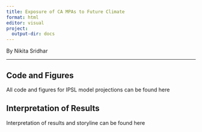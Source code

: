 ```yaml
---
title: Exposure of CA MPAs to Future Climate
format: html
editor: visual
project:
  output-dir: docs
---
```


By Nikita Sridhar

------------------------------------------------------------------------

## Code and Figures

All code and figures for IPSL model projections can be found here

## Interpretation of Results

Interpretation of results and storyline can be found here\
